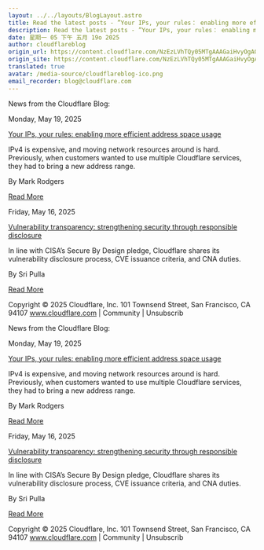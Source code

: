 ```yaml
---
layout: ../../layouts/BlogLayout.astro
title: Read the latest posts - ”Your IPs, your rules： enabling more efficient address space usage”
description: Read the latest posts - ”Your IPs, your rules： enabling more efficient address space usage”
date: 星期一 05 下午 五月 19o 2025
author: cloudflareblog
origin_url: https://content.cloudflare.com/NzEzLVhTQy05MTgAAAGaiHvyOgAGUR1WWvJEbMeGKwDXHP5_keyjfvldejW3aQ9bSzjizVzCidPIrS5b_PwIRy9m6UU=
origin_site: https://content.cloudflare.com/NzEzLVhTQy05MTgAAAGaiHvyOgAGUR1WWvJEbMeGKwDXHP5_keyjfvldejW3aQ9bSzjizVzCidPIrS5b_PwIRy9m6UU=
translated: true
avatar: /media-source/cloudflareblog-ico.png
email_recorder: blog@cloudflare.com
---
```



<Reference client:only="react" title="Read the latest posts - ”Your IPs, your rules： enabling more efficient address space usage”" url="https://content.cloudflare.com/NzEzLVhTQy05MTgAAAGaiHvyOgAGUR1WWvJEbMeGKwDXHP5_keyjfvldejW3aQ9bSzjizVzCidPIrS5b_PwIRy9m6UU=" />

<Detail client:only="react">
	News from the Cloudflare Blog:

Monday, May 19, 2025

[Your IPs, your rules: enabling more efficient address space usage](https://content.cloudflare.com/NzEzLVhTQy05MTgAAAGaiHvyOgAGUR1WWvJEbMeGKwDXHP5_keyjfvldejW3aQ9bSzjizVzCidPIrS5b_PwIRy9m6UU=)

IPv4 is expensive, and moving network resources around is hard. Previously, when customers wanted to use multiple Cloudflare services, they had to bring a new address range.

By Mark Rodgers

[Read More](https://content.cloudflare.com/NzEzLVhTQy05MTgAAAGaiHvyOgAGUR1WWvJEbMeGKwDXHP5_keyjfvldejW3aQ9bSzjizVzCidPIrS5b_PwIRy9m6UU=)

Friday, May 16, 2025

[Vulnerability transparency: strengthening security through responsible disclosure](https://content.cloudflare.com/NzEzLVhTQy05MTgAAAGaiHvyOmlKLkxY0FRWOdweZaDlhehDvaC5FF_Notj6_ha67vPv5Y9gP_3e1F_vpnSoVGxJOxY=)

In line with CISA’s Secure By Design pledge, Cloudflare shares its vulnerability disclosure process, CVE issuance criteria, and CNA duties.

By Sri Pulla

[Read More](https://content.cloudflare.com/NzEzLVhTQy05MTgAAAGaiHvyOmlKLkxY0FRWOdweZaDlhehDvaC5FF_Notj6_ha67vPv5Y9gP_3e1F_vpnSoVGxJOxY=)

Copyright © 2025 Cloudflare, Inc. 101 Townsend Street, San Francisco, CA 94107 www.cloudflare.com | Community | Unsubscrib
</Detail>

News from the Cloudflare Blog:

Monday, May 19, 2025

[Your IPs, your rules: enabling more efficient address space usage](https://content.cloudflare.com/NzEzLVhTQy05MTgAAAGaiHvyOgAGUR1WWvJEbMeGKwDXHP5_keyjfvldejW3aQ9bSzjizVzCidPIrS5b_PwIRy9m6UU=)

IPv4 is expensive, and moving network resources around is hard. Previously, when customers wanted to use multiple Cloudflare services, they had to bring a new address range.

By Mark Rodgers

[Read More](https://content.cloudflare.com/NzEzLVhTQy05MTgAAAGaiHvyOgAGUR1WWvJEbMeGKwDXHP5_keyjfvldejW3aQ9bSzjizVzCidPIrS5b_PwIRy9m6UU=)

Friday, May 16, 2025

[Vulnerability transparency: strengthening security through responsible disclosure](https://content.cloudflare.com/NzEzLVhTQy05MTgAAAGaiHvyOmlKLkxY0FRWOdweZaDlhehDvaC5FF_Notj6_ha67vPv5Y9gP_3e1F_vpnSoVGxJOxY=)

In line with CISA’s Secure By Design pledge, Cloudflare shares its vulnerability disclosure process, CVE issuance criteria, and CNA duties.

By Sri Pulla

[Read More](https://content.cloudflare.com/NzEzLVhTQy05MTgAAAGaiHvyOmlKLkxY0FRWOdweZaDlhehDvaC5FF_Notj6_ha67vPv5Y9gP_3e1F_vpnSoVGxJOxY=)

Copyright © 2025 Cloudflare, Inc. 101 Townsend Street, San Francisco, CA 94107 www.cloudflare.com | Community | Unsubscrib


